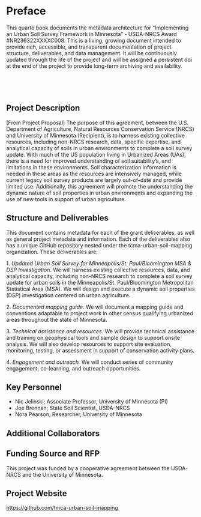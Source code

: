 # Preface {.unnumbered}

This quarto book documents the metadata architecture for "Implementing an Urban Soil Survey Framework in Minnesota" - USDA-NRCS Award #NR236322XXXXC008. This is a living, growing document intended to provide rich, accessible, and transparent documentation of project structure, deliverables, and data management. It will be continuously updated through the life of the project and will be assigned a persistent doi at the end of the project to provide long-term archiving and availability.

<p> </p>

<p> </p>

## Project Description

\[From Project Proposal\] The purpose of this agreement, between the U.S. Department of Agriculture, Natural Resources Conservation Service (NRCS) and University of Minnesota (Recipient), is to harness existing collective resources, including non-NRCS research, data, specific expertise, and analytical capacity of soils in urban environments to complete a soil survey update. With much of the US population living in Urbanized Areas (UAs), there is a need for improved understanding of soil suitability's, and limitations in these environments. Soil characterization information is needed in these areas as the resources are intensively managed, while current legacy soil survey products are largely out-of-date and provide limited use. Additionally, this agreement will promote the understanding the dynamic nature of soil properties in urban environments and expanding the use of new tools in support of urban agriculture.

## Structure and Deliverables

This document contains metadata for each of the grant deliverables, as well as general project metadata and information. Each of the deliverables also has a unique GitHub repository nested under the tcma-urban-soil-mapping organization. These deliverables are:

1\. *Updated Urban Soil Survey for Minneapolis/St. Paul/Bloomington MSA & DSP Investigation*. We will harness existing collective resources, data, and analytical capacity, including non-NRCS research to complete a soil survey update for urban soils in the Minneapolis/St. Paul/Bloomington Metropolitan Statistical Area (MSA). We will design and execute a dynamic soil properties (DSP) investigation centered on urban agriculture.

2\. *Documented mapping guide*. We will document a mapping guide and conventions adaptable to project work in other census qualifying urbanized areas throughout the state of Minnesota.

3\. *Technical assistance and resources*. We will provide technical assistance and training on geophysical tools and sample design to support onsite analysis. We will also develop resources to support site evaluation, monitoring, testing, or assessment in support of conservation activity plans.

4\. *Engagement and outreach.* We will conduct series of community engagement, co-learning, and outreach opportunities.

## Key Personnel

-   Nic Jelinski; Associate Professor, University of Minnesota (PI)
-   Joe Brennan; State Soil Scientist, USDA-NRCS
-   Nora Pearson; Researcher, University of Minnesota

## Additional Collaborators

## Funding Source and RFP

This project was funded by a cooperative agreement between the USDA-NRCS and the University of Minnesota.

## Project Website

<https://github.com/tmca-urban-soil-mapping>
